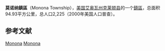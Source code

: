 {{Infobox settlement
|official_name            = 莫诺纳鎮區
|native_name = Monona Township
|settlement_type          = [[鎮區_(美国)|鎮區]]
|nickname                 = 
|motto                    =

|image_map                = Map highlighting Monona Township, Clayton County, Iowa.svg
|mapsize                  = 
|map_caption              = 
|image_map1               = 
|mapsize1                 = 
|map_caption1             =

<!-- Location -->
|coordinates_display      = inline,title
|coordinates_region       = US-IA
|subdivision_type         = 国家
|subdivision_name         = 美国
|subdivision_type1        = [[美国行政区划|州]]
|subdivision_name1        = 艾奥瓦州
|subdivision_type2        = [[艾奥瓦州行政区划|县]]
|subdivision_name2        = [[克萊頓縣_(愛阿華州)|克莱顿县]]

|area_footnotes           = 
|area_magnitude           = 
|area_total_km2           = 94.93
|area_land_km2            = 94.91
|area_water_km2           = 0.02

|population_as_of         = 2000年
|population_footnotes     = 
|population_total         = 2225
|population_density_km2   = 23

|elevation_m              = 323
|latd                     = 43
|latm                     = 02
|lats                     = 41
|latNS                    = N
|longd                    = 91
|longm                    = 26
|longs                    = 00
|longEW                   = W

}}
'''莫诺纳鎮區'''（Monona Township），[[美国|美国]][[艾奥瓦州|艾奥瓦州]][[克萊頓縣_(愛阿華州)|克莱顿县]]的一个[[鎮區_(美国)|鎮區]]，总面积94.93平方公里，总人口2,225（2000年美国人口普查）。

==参考文献==
{{reflist}}

{{克萊頓縣 (愛荷華州)}}

[[Category:克萊頓縣鎮區_(艾奧瓦州)|Monona]]
[[Category:艾奧瓦州鎮區|Monona]]